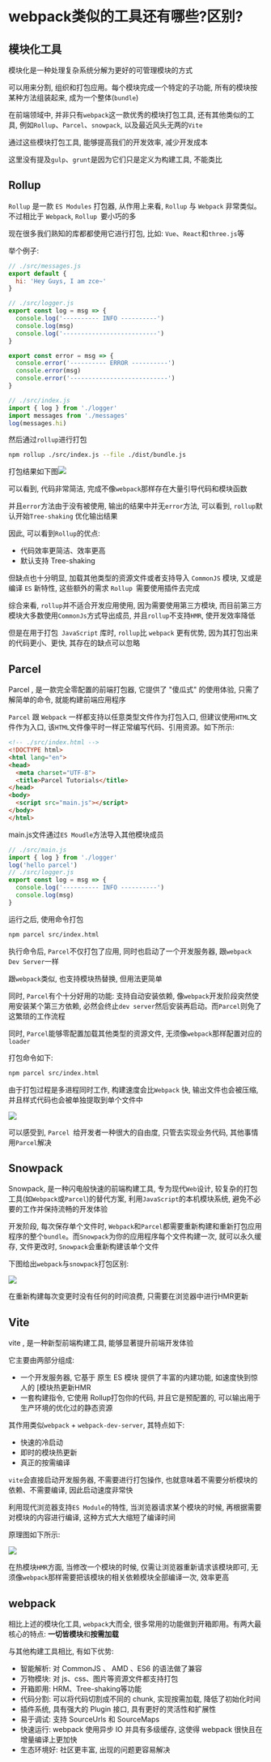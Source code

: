 # webpack类似的工具还有哪些?区别?

## 模块化工具

模块化是一种处理复杂系统分解为更好的可管理模块的方式

可以用来分割, 组织和打包应用。每个模块完成一个特定的子功能, 所有的模块按某种方法组装起来, 成为一个整体(`bundle`)

在前端领域中, 并非只有`webpack`这一款优秀的模块打包工具, 还有其他类似的工具, 例如`Rollup`、`Parcel`、`snowpack`, 以及最近风头无两的`Vite`

通过这些模块打包工具, 能够提高我们的开发效率, 减少开发成本

这里没有提及`gulp`、`grunt`是因为它们只是定义为构建工具, 不能类比

## Rollup

`Rollup` 是一款 `ES Modules` 打包器, 从作用上来看, `Rollup` 与 `Webpack` 非常类似。不过相比于 `Webpack`, `Rollup `要小巧的多

现在很多我们熟知的库都都使用它进行打包, 比如: `Vue`、`React`和`three.js`等

举个例子: 

```js
// ./src/messages.js
export default {
  hi: 'Hey Guys, I am zce~'
}

// ./src/logger.js
export const log = msg => {
  console.log('---------- INFO ----------')
  console.log(msg)
  console.log('--------------------------')
}

export const error = msg => {
  console.error('---------- ERROR ----------')
  console.error(msg)
  console.error('---------------------------')
}

// ./src/index.js
import { log } from './logger'
import messages from './messages'
log(messages.hi)
```

然后通过`rollup`进行打包

```bash
npm rollup ./src/index.js --file ./dist/bundle.js
```

打包结果如下图![](https://static.vue-js.com/8fe07830-b143-11eb-85f6-6fac77c0c9b3.png)

可以看到, 代码非常简洁, 完成不像`webpack`那样存在大量引导代码和模块函数

并且`error`方法由于没有被使用, 输出的结果中并无`error`方法, 可以看到, `rollup`默认开始`Tree-shaking` 优化输出结果

因此, 可以看到`Rollup`的优点: 

- 代码效率更简洁、效率更高
- 默认支持 Tree-shaking

但缺点也十分明显, 加载其他类型的资源文件或者支持导入 `CommonJS` 模块, 又或是编译 `ES` 新特性, 这些额外的需求 `Rollup `需要使用插件去完成

综合来看, `rollup`并不适合开发应用使用, 因为需要使用第三方模块, 而目前第三方模块大多数使用`CommonJs`方式导出成员, 并且`rollup`不支持`HMR`, 使开发效率降低

但是在用于打包` JavaScript` 库时, `rollup`比 `webpack` 更有优势, 因为其打包出来的代码更小、更快, 其存在的缺点可以忽略

## Parcel

Parcel , 是一款完全零配置的前端打包器, 它提供了 "傻瓜式" 的使用体验, 只需了解简单的命令, 就能构建前端应用程序

`Parcel` 跟 `Webpack` 一样都支持以任意类型文件作为打包入口, 但建议使用`HTML`文件作为入口, 该`HTML`文件像平时一样正常编写代码、引用资源。如下所示: 

```html
<!-- ./src/index.html -->
<!DOCTYPE html>
<html lang="en">
<head>
  <meta charset="UTF-8">
  <title>Parcel Tutorials</title>
</head>
<body>
  <script src="main.js"></script>
</body>
</html>
```

main.js文件通过`ES Moudle`方法导入其他模块成员

```js
// ./src/main.js
import { log } from './logger'
log('hello parcel')
// ./src/logger.js
export const log = msg => {
  console.log('---------- INFO ----------')
  console.log(msg)
}
```

运行之后, 使用命令打包

```bash
npm parcel src/index.html
```

执行命令后, `Parcel`不仅打包了应用, 同时也启动了一个开发服务器, 跟`webpack Dev Server`一样

跟`webpack`类似, 也支持模块热替换, 但用法更简单

同时, `Parcel`有个十分好用的功能: 支持自动安装依赖, 像`webpack`开发阶段突然使用安装某个第三方依赖, 必然会终止`dev server`然后安装再启动。而`Parcel`则免了这繁琐的工作流程

同时, `Parcel`能够零配置加载其他类型的资源文件, 无须像`webpack`那样配置对应的`loader`

打包命令如下: 

```bash
npm parcel src/index.html
```

由于打包过程是多进程同时工作, 构建速度会比`Webpack` 快, 输出文件也会被压缩, 并且样式代码也会被单独提取到单个文件中

![](https://static.vue-js.com/ec17e7a0-b1a2-11eb-85f6-6fac77c0c9b3.png)

可以感受到, `Parcel `给开发者一种很大的自由度, 只管去实现业务代码, 其他事情用`Parcel`解决

## Snowpack

Snowpack, 是一种闪电般快速的前端构建工具, 专为现代`Web`设计, 较复杂的打包工具(如`Webpack`或`Parcel`)的替代方案, 利用`JavaScript`的本机模块系统, 避免不必要的工作并保持流畅的开发体验

开发阶段, 每次保存单个文件时, `Webpack`和`Parcel`都需要重新构建和重新打包应用程序的整个`bundle`。而`Snowpack`为你的应用程序每个文件构建一次, 就可以永久缓存, 文件更改时, `Snowpack`会重新构建该单个文件

下图给出`webpack`与`snowpack`打包区别: 

![](https://static.vue-js.com/79197830-b1a3-11eb-85f6-6fac77c0c9b3.png)

在重新构建每次变更时没有任何的时间浪费, 只需要在浏览器中进行HMR更新

## Vite

vite , 是一种新型前端构建工具, 能够显著提升前端开发体验

它主要由两部分组成: 

- 一个开发服务器, 它基于 原生 ES 模块 提供了丰富的内建功能, 如速度快到惊人的 [模块热更新HMR
- 一套构建指令, 它使用 Rollup打包你的代码, 并且它是预配置的, 可以输出用于生产环境的优化过的静态资源

其作用类似`webpack` + `webpack-dev-server`, 其特点如下: 

- 快速的冷启动
- 即时的模块热更新
- 真正的按需编译

`vite`会直接启动开发服务器, 不需要进行打包操作, 也就意味着不需要分析模块的依赖、不需要编译, 因此启动速度非常快

利用现代浏览器支持`ES Module`的特性, 当浏览器请求某个模块的时候, 再根据需要对模块的内容进行编译, 这种方式大大缩短了编译时间

原理图如下所示: 

![](https://static.vue-js.com/9f2eed30-b143-11eb-85f6-6fac77c0c9b3.png)

在热模块`HMR`方面, 当修改一个模块的时候, 仅需让浏览器重新请求该模块即可, 无须像`webpack`那样需要把该模块的相关依赖模块全部编译一次, 效率更高

## webpack

相比上述的模块化工具, `webpack`大而全, 很多常用的功能做到开箱即用。有两大最核心的特点: **一切皆模块**和**按需加载**

与其他构建工具相比, 有如下优势: 

- 智能解析: 对 CommonJS 、 AMD 、ES6 的语法做了兼容
- 万物模块: 对 js、css、图片等资源文件都支持打包
- 开箱即用: HRM、Tree-shaking等功能
- 代码分割: 可以将代码切割成不同的 chunk, 实现按需加载, 降低了初始化时间
- 插件系统, 具有强大的 Plugin 接口, 具有更好的灵活性和扩展性
- 易于调试: 支持 SourceUrls 和 SourceMaps
- 快速运行: webpack 使用异步 IO 并具有多级缓存, 这使得 webpack 很快且在增量编译上更加快
- 生态环境好: 社区更丰富, 出现的问题更容易解决
